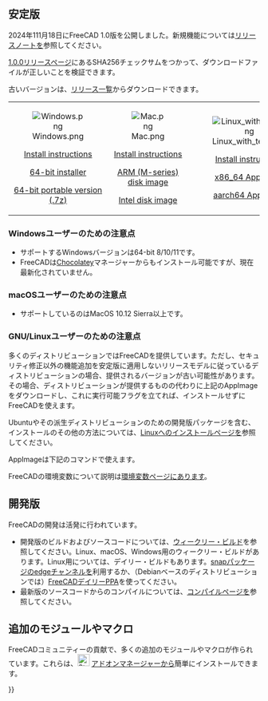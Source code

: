 <languages/>
{{TOCright}}

<span id="Current_stable_version"></span>
== 安定版 ==

<div class="mw-translate-fuzzy">
2024年111月18日にFreeCAD 1.0版を公開しました。新規機能については[[Release_notes_1.0|リリースノート]]を参照してください。
</div>

<div class="mw-translate-fuzzy">
[https://github.com/FreeCAD/FreeCAD/releases/tag/1.0.0 1.0.0リリースページ]にあるSHA256チェックサムをつかって、ダウンロードファイルが正しいことを検証できます。
</div>

古いバージョンは、[https://github.com/FreeCAD/FreeCAD/releases リリース一覧]からダウンロードできます。
<!--Do not remove this tag. It would add even more places where version info has to be kept up to date-->
{| cellpadding="20" style="font-size:120%"

| align=center | [[Image:Windows.png]]

[[Installing_on_Windows|Install instructions]]

[https://github.com/FreeCAD/FreeCAD/releases/download/1.0.2/FreeCAD_1.0.2-conda-Windows-x86_64-installer-1.exe 64-bit installer]

[https://github.com/FreeCAD/FreeCAD/releases/download/1.0.2/FreeCAD_1.0.2-conda-Windows-x86_64-py311.7z 64-bit portable version (.7z)]

| align=center | [[Image:Mac.png]]

[[Installing_on_Mac|Install instructions]]

[https://github.com/FreeCAD/FreeCAD/releases/download/1.0.2/FreeCAD_1.0.2-conda-macOS-arm64-py311.dmg ARM (M-series) disk image]

[https://github.com/FreeCAD/FreeCAD/releases/download/1.0.2/FreeCAD_1.0.2-conda-macOS-x86_64-py311.dmg Intel disk image]

| align=center | [[Image:Linux_with_text.png]]

[[Installing_on_Linux|Install instructions]]

[https://github.com/FreeCAD/FreeCAD/releases/download/1.0.2/FreeCAD_1.0.2-conda-Linux-x86_64-py311.AppImage x86_64 AppImage]

[https://github.com/FreeCAD/FreeCAD/releases/download/1.0.2/FreeCAD_1.0.2-conda-Linux-aarch64-py311.AppImage aarch64 AppImage]

|}

<span id="Notes_for_Windows_users"></span>
=== Windowsユーザーのための注意点 ===

<div class="mw-translate-fuzzy">
* サポートするWindowsバージョンは64-bit 8/10/11です。
* FreeCADは[https://chocolatey.org/packages/freecad Chocolatey]マネージャーからもインストール可能ですが、現在最新化されていません。
</div>

<span id="Notes_for_macOS_users"></span>
=== macOSユーザーのための注意点 ===

* サポートしているのはMacOS 10.12 Sierra以上です。

<span id="Notes_for_GNU/Linux_users"></span>
=== GNU/Linuxユーザーのための注意点 ===

多くのディストリビューションではFreeCADを提供しています。ただし、セキュリティ修正以外の機能追加を安定版に適用しないリリースモデルに従っているディストリビューションの場合、提供されるバージョンが古い可能性があります。その場合、ディストリビューションが提供するものの代わりに上記のAppImageをダウンロードし、これに実行可能フラグを立てれば、インストールせずにFreeCADを使えます。

Ubuntuやその派生ディストリビューションのための開発版パッケージを含む、インストールのその他の方法については、[[Installing_on_Linux/ja|Linuxへのインストール]]ページを参照してください。

AppImageは下記のコマンドで使えます。

{{Code|lang=text|code=
cd path/to/directory_containing_AppImage/
chmod +x ./name_of_AppImage_file.AppImage
HOME="$PWD/Settings" FREECAD_USER_HOME="$PWD/Settings" ./name_of_AppImage_file.AppImage
}}

FreeCADの環境変数について説明は[[Start_up_and_Configuration/ja#Environment_variables|環境変数]]ページにあります。

<span id="Development_versions"></span>
== 開発版 ==

<div class="mw-translate-fuzzy">
FreeCADの開発は活発に行われています。
* 開発版のビルドおよびソースコードについては、[https://github.com/FreeCAD/FreeCAD-Bundle/releases/tag/weekly-builds ウィークリー・ビルド]を参照してください。Linux、macOS、Windows用のウィークリー・ビルドがあります。Linux用については、デイリー・ビルドもあります。[[Ubuntu_Snap|snapパッケージ]]のedgeチャンネルを利用するか、（Debianベースのディストリビューションでは）[https://launchpad.net/~freecad-maintainers/+archive/ubuntu/freecad-daily FreeCADデイリーPPA]を使ってください。
* 最新版のソースコードからのコンパイルについては、[[Compiling|コンパイル]]ページを参照してください。
</div>

<span id="Additional_modules_and_macros"></span>
== 追加のモジュールやマクロ ==

FreeCADコミュニティーの貢献で、多くの追加のモジュールやマクロが作られています。これらは、[[Image:Std_AddonMgr.svg|24px]] [[Std_AddonMgr/ja|アドオンマネージャー]]から簡単にインストールできます。


{{Userdocnavi{{#translation:}}}}